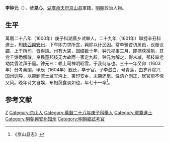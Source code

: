 '''李钟元'''（{{bd|？||1604年|catIdx=}}），號'''見心'''，[[湖廣|湖廣]][[承天府|承天府]][[京山县|京山县]]軍籍，[[明朝|明朝]]政治人物。

== 生平 ==
萬曆二十八年（1600年）庚子科湖廣乡试举人，二十九年（1601年）聯捷辛丑科進士，知[[陕西|陕西]][[興安州|興安州]]，下车即力求所宜，興除以纡民困。常单骑咨访属邑，议赈议蠲，上于所司，皆得請。州有大盗，固结数十年，钟元视事三月，即捕获渠魁，其党千馀悉解散。良民董邦枝无大故而一家定九辟，钟元为解之，得末减，邦枝率老幼焚香泣拜于庭。钟元曰：赖上司神明昭雪，于我何与也。三十一年癸卯（1603年）分考秦闈，甲辰（1604年）觐还，卒于官。子李滋白，号青莲，由岁荐除兴国州训导，以撫剿流土监军沔上，署印安乡，未期还里。性清介刚正，居官能不愧父风。晚年诗文自娱，布袍蔬食淡如也，年七十一卒<ref>《京山县志》</ref>。

==参考文献==
{{reflist}}

{{萬曆二十九年辛丑科殿試金榜}}

{{Authority control}}

{{DEFAULTSORT:}}
[[Category:李姓|Z]]
[[Category:京山人|Category:京山人]]
[[Category:萬曆二十八年庚子科舉人|Category:萬曆二十八年庚子科舉人]]
[[Category:軍籍進士|Category:軍籍進士]]
[[Category:明朝興安州知州|Category:明朝興安州知州]]
[[Category:明朝鄉試考官|Category:明朝鄉試考官]]